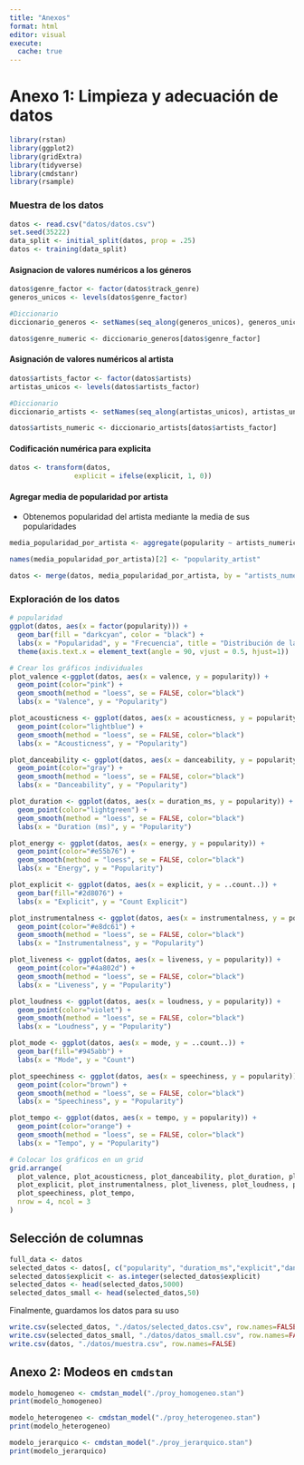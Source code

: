 ```yaml
---
title: "Anexos"
format: html
editor: visual
execute:
  cache: true
---
```


# Anexo 1: Limpieza y adecuación de datos

```r
library(rstan)
library(ggplot2)
library(gridExtra)
library(tidyverse)
library(cmdstanr)
library(rsample)
```


### Muestra de los datos

```r
datos <- read.csv("datos/datos.csv") 
set.seed(35222)
data_split <- initial_split(datos, prop = .25)
datos <- training(data_split)
```


#### Asignacion de valores numéricos a los géneros

```r


datos$genre_factor <- factor(datos$track_genre)
generos_unicos <- levels(datos$genre_factor)

#Diccionario
diccionario_generos <- setNames(seq_along(generos_unicos), generos_unicos)

datos$genre_numeric <- diccionario_generos[datos$genre_factor]

```


#### Asignación de valores numéricos al artista

```r

datos$artists_factor <- factor(datos$artists)
artistas_unicos <- levels(datos$artists_factor)

#Diccionario
diccionario_artists <- setNames(seq_along(artistas_unicos), artistas_unicos)

datos$artists_numeric <- diccionario_artists[datos$artists_factor]

```

#### Codificación numérica para explicita

```r

datos <- transform(datos,
                explicit = ifelse(explicit, 1, 0))

```

#### Agregar media de popularidad por artista

* Obtenemos popularidad del artista mediante la media de sus popularidades


```r

media_popularidad_por_artista <- aggregate(popularity ~ artists_numeric, data = datos, FUN = mean)

names(media_popularidad_por_artista)[2] <- "popularity_artist"

datos <- merge(datos, media_popularidad_por_artista, by = "artists_numeric", all.x = TRUE)


```


### Exploración de los datos


```r

# popularidad
ggplot(datos, aes(x = factor(popularity))) +
  geom_bar(fill = "darkcyan", color = "black") +
  labs(x = "Popularidad", y = "Frecuencia", title = "Distribución de la popularidad") +
  theme(axis.text.x = element_text(angle = 90, vjust = 0.5, hjust=1))

```

```r

# Crear los gráficos individuales
plot_valence <-ggplot(datos, aes(x = valence, y = popularity)) +
  geom_point(color="pink") +
  geom_smooth(method = "loess", se = FALSE, color="black") 
  labs(x = "Valence", y = "Popularity")

plot_acousticness <- ggplot(datos, aes(x = acousticness, y = popularity)) +
  geom_point(color="lightblue") +
  geom_smooth(method = "loess", se = FALSE, color="black") 
  labs(x = "Acousticness", y = "Popularity")

plot_danceability <- ggplot(datos, aes(x = danceability, y = popularity)) +
  geom_point(color="gray") +
  geom_smooth(method = "loess", se = FALSE, color="black") 
  labs(x = "Danceability", y = "Popularity")

plot_duration <- ggplot(datos, aes(x = duration_ms, y = popularity)) +
  geom_point(color="lightgreen") +
  geom_smooth(method = "loess", se = FALSE, color="black") 
  labs(x = "Duration (ms)", y = "Popularity")

plot_energy <- ggplot(datos, aes(x = energy, y = popularity)) +
  geom_point(color="#e55b76") +
  geom_smooth(method = "loess", se = FALSE, color="black") 
  labs(x = "Energy", y = "Popularity")

plot_explicit <- ggplot(datos, aes(x = explicit, y = ..count..)) +
  geom_bar(fill="#2d8076") +
  labs(x = "Explicit", y = "Count Explicit")

plot_instrumentalness <- ggplot(datos, aes(x = instrumentalness, y = popularity)) +
  geom_point(color="#e8dc61") +
  geom_smooth(method = "loess", se = FALSE, color="black") 
  labs(x = "Instrumentalness", y = "Popularity")

plot_liveness <- ggplot(datos, aes(x = liveness, y = popularity)) +
  geom_point(color="#4a802d") +
  geom_smooth(method = "loess", se = FALSE, color="black") 
  labs(x = "Liveness", y = "Popularity")

plot_loudness <- ggplot(datos, aes(x = loudness, y = popularity)) +
  geom_point(color="violet") +
  geom_smooth(method = "loess", se = FALSE, color="black") 
  labs(x = "Loudness", y = "Popularity")

plot_mode <- ggplot(datos, aes(x = mode, y = ..count..)) +
  geom_bar(fill="#945abb") +
  labs(x = "Mode", y = "Count")

plot_speechiness <- ggplot(datos, aes(x = speechiness, y = popularity)) +
  geom_point(color="brown") +
  geom_smooth(method = "loess", se = FALSE, color="black") 
  labs(x = "Speechiness", y = "Popularity")

plot_tempo <- ggplot(datos, aes(x = tempo, y = popularity)) +
  geom_point(color="orange") +
  geom_smooth(method = "loess", se = FALSE, color="black") 
  labs(x = "Tempo", y = "Popularity")

```

```r

# Colocar los gráficos en un grid
grid.arrange(
  plot_valence, plot_acousticness, plot_danceability, plot_duration, plot_energy,
  plot_explicit, plot_instrumentalness, plot_liveness, plot_loudness, plot_mode,
  plot_speechiness, plot_tempo,
  nrow = 4, ncol = 3
)

```

## Selección de columnas

```r

full_data <- datos
selected_datos <- datos[, c("popularity", "duration_ms","explicit","danceability","tempo","genre_numeric","popularity_artist")]
selected_datos$explicit <- as.integer(selected_datos$explicit)
selected_datos <- head(selected_datos,5000)
selected_datos_small <- head(selected_datos,50)

```

Finalmente, guardamos los datos para su uso

```r
write.csv(selected_datos, "./datos/selected_datos.csv", row.names=FALSE)
write.csv(selected_datos_small, "./datos/datos_small.csv", row.names=FALSE)
write.csv(datos, "./datos/muestra.csv", row.names=FALSE)
```

## Anexo 2: Modeos en `cmdstan`

```r
modelo_homogeneo <- cmdstan_model("./proy_homogeneo.stan")
print(modelo_homogeneo)
```


```r
modelo_heterogeneo <- cmdstan_model("./proy_heterogeneo.stan")
print(modelo_heterogeneo)
```


```r
modelo_jerarquico <- cmdstan_model("./proy_jerarquico.stan")
print(modelo_jerarquico)
```









